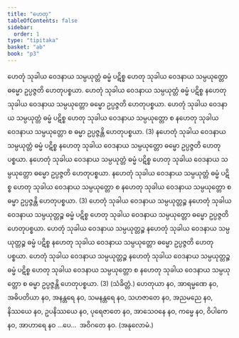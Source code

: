 ```yaml
---
title: "ဟေတု"
tableOfContents: false
sidebar:
  order: 1
type: "tipitaka"
basket: "ab"
book: "p3"
---
```



<DynamicBreadcrumb />

<Division number="67" book="p3" e="ch" v="39" p="208">

<Paragraph number="114" book="p3">
ဟေတုံ သုခါယ ဝေဒနာယ သမ္ပယုတ္တံ ဓမ္မံ ပဋိစ္စ ဟေတု သုခါယ ဝေဒနာယ သမ္ပယုတ္တော ဓမ္မော ဥပ္ပဇ္ဇတိ ဟေတုပစ္စယာ. ဟေတုံ သုခါယ ဝေဒနာယ သမ္ပယုတ္တံ ဓမ္မံ ပဋိစ္စ နဟေတု သုခါယ ဝေဒနာယ သမ္ပယုတ္တော ဓမ္မော ဥပ္ပဇ္ဇတိ ဟေတုပစ္စယာ. ဟေတုံ သုခါယ ဝေဒနာယ သမ္ပယုတ္တံ ဓမ္မံ ပဋိစ္စ ဟေတု သုခါယ ဝေဒနာယ သမ္ပယုတ္တော စ နဟေတု သုခါယ ဝေဒနာယ သမ္ပယုတ္တော စ ဓမ္မာ ဥပ္ပဇ္ဇန္တိ ဟေတုပစ္စယာ. (3)
</Paragraph>

</Division>
<Division number="68" book="p3" e="ch" v="39" p="208">

<Paragraph number="115" book="p3">
နဟေတုံ သုခါယ ဝေဒနာယ သမ္ပယုတ္တံ ဓမ္မံ ပဋိစ္စ နဟေတု သုခါယ ဝေဒနာယ သမ္ပယုတ္တော ဓမ္မော ဥပ္ပဇ္ဇတိ ဟေတုပစ္စယာ. နဟေတုံ သုခါယ ဝေဒနာယ သမ္ပယုတ္တံ ဓမ္မံ ပဋိစ္စ ဟေတု သုခါယ ဝေဒနာယ သမ္ပယုတ္တော ဓမ္မော ဥပ္ပဇ္ဇတိ ဟေတုပစ္စယာ. နဟေတုံ သုခါယ ဝေဒနာယ သမ္ပယုတ္တံ ဓမ္မံ ပဋိစ္စ ဟေတု သုခါယ ဝေဒနာယ သမ္ပယုတ္တော စ နဟေတု သုခါယ ဝေဒနာယ သမ္ပယုတ္တော စ ဓမ္မာ ဥပ္ပဇ္ဇန္တိ ဟေတုပစ္စယာ. (3)
</Paragraph>

</Division>
<Division number="69" book="p3" e="ch" v="39" p="208">

<Paragraph number="116" book="p3">
ဟေတုံ သုခါယ ဝေဒနာယ သမ္ပယုတ္တဉ္စ နဟေတုံ သုခါယ ဝေဒနာယ သမ္ပယုတ္တဉ္စ ဓမ္မံ ပဋိစ္စ ဟေတု သုခါယ ဝေဒနာယ သမ္ပယုတ္တော ဓမ္မော ဥပ္ပဇ္ဇတိ ဟေတုပစ္စယာ. ဟေတုံ သုခါယ ဝေဒနာယ သမ္ပယုတ္တဉ္စ နဟေတုံ သုခါယ ဝေဒနာယ သမ္ပယုတ္တဉ္စ ဓမ္မံ ပဋိစ္စ နဟေတု သုခါယ ဝေဒနာယ သမ္ပယုတ္တော ဓမ္မော ဥပ္ပဇ္ဇတိ ဟေတုပစ္စယာ. ဟေတုံ သုခါယ ဝေဒနာယ သမ္ပယုတ္တဉ္စ နဟေတုံ သုခါယ ဝေဒနာယ သမ္ပယုတ္တဉ္စ ဓမ္မံ ပဋိစ္စ ဟေတု သုခါယ ဝေဒနာယ သမ္ပယုတ္တော စ နဟေတု သုခါယ ဝေဒနာယ သမ္ပယုတ္တော စ ဓမ္မာ ဥပ္ပဇ္ဇန္တိ ဟေတုပစ္စယာ. (3) (သံခိတ္တံ.)
</Paragraph>

</Division>
<Division number="70" book="p3" e="ch" v="39" p="209">

<Paragraph number="117" book="p3">
ဟေတုယာ နဝ, အာရမ္မဏေ နဝ, အဓိပတိယာ နဝ, အနန္တရေ နဝ, သမနန္တရေ နဝ, သဟဇာတေ နဝ, အညမညေ နဝ, နိဿယေ နဝ, ဥပနိဿယေ နဝ, ပုရေဇာတေ နဝ, အာသေဝနေ နဝ, ကမ္မေ နဝ, ဝိပါကေ နဝ, အာဟာရေ နဝ …ပေ…  အဝိဂတေ နဝ. (အနုလောမံ.)
</Paragraph>
</Division>